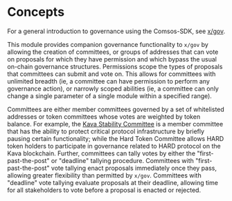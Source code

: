 
# Concepts

For a general introduction to governance using the Comsos-SDK, see [x/gov](https://github.com/cosmos/cosmos-sdk/blob/v0.38.3/x/gov/spec/01_concepts.md).

This module provides companion governance functionality to `x/gov` by allowing the creation of committees, or groups of addresses that can vote on proposals for which they have permission and which bypass the usual on-chain governance structures. Permissions scope the types of proposals that committees can submit and vote on. This allows for committees with unlimited breadth (ie, a committee can have permission to perform any governance action), or narrowly scoped abilities (ie, a committee can only change a single parameter of a single module within a specified range).

Committees are either member committees governed by a set of whitelisted addresses or token committees whose votes are weighted by token balance. For example, the [Kava Stability Committee](https://medium.com/kava-labs/kava-improves-governance-enabling-faster-response-to-volatile-markets-2d0fff6e5fa9) is a member committee that has the ability to protect critical protocol infrastructure by briefly pausing certain functionality; while the Hard Token Committee allows HARD token holders to participate in governance related to HARD protocol on the Kava blockchain. Further, committees can tally votes by either the "first-past-the-post" or "deadline" tallying procedure. Committees with "first-past-the-post" vote tallying enact proposals immediately once they pass, allowing greater flexibility than permitted by `x/gov`. Committees with "deadline" vote tallying evaluate proposals at their deadline, allowing time for all stakeholders to vote before a proposal is enacted or rejected.


>
